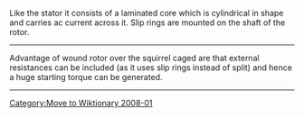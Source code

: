 {{dated prod|concern = {{{concern|non-notable dictionary definition.  Possible OR, if anything a wikitionary issue.  No sources or real context}}}|month = December|day = 28|year = 2007|time = 07:18|timestamp = 20071228071811}}
<!-- Do not use the "dated prod" template directly; the above line is generated by "subst:prod|reason" -->
[[Category:Move to Wiktionary 2008-01]]
Like the stator it consists of a laminated core which is cylindrical in shape and carries ac current across it. Slip rings are mounted on the shaft of the rotor.

-----------------------------------
Advantage of wound rotor over the squirrel caged are that external resistances can be included  (as it uses slip rings instead of split) and hence a huge starting torque can be generated.
-----------------------------------